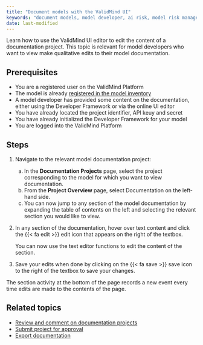 ```yaml
---
title: "Document models with the ValidMind UI"
keywords: "document models, model developer, ai risk, model risk management, ValidMind"
date: last-modified
---
```


Learn how to use the ValidMind UI editor to edit the content of a documentation project. This topic is relevant for model developers who want to view make qualitative edits to their model documentation.


## Prerequisites

* You are a registered user on the ValidMind Platform
* The model is already [registered in the model inventory](register-models.qmd)
* A model developer has provided some content on the documentation, either using the Developer Framework or via the online UI editor
* You have already located the project identifier, API keuy and secret
* You have already initialized the Developer Framework for your model
* You are logged into the ValidMind Platform

## Steps

1. Navigate to the relevant model documentation project:

   a. In the **Documentation Projects** page, select the project corresponding to the model for which you want to view documentation.
   b. From the **Project Overview** page, select Documentation on the left-hand side.
   c. You can now jump to any section of the model documentation by expanding the table of contents on the left and selecting the relevant section you would like to view.

2. In any section of the documentation, hover over text content and click the {{< fa edit >}} edit icon that appears on the right of the textbox. 
<!--- **Need image** --->

    You can now use the text editor functions to edit the content of the section.

3. Save your edits when done by clicking on the {{< fa save >}} save icon to the right of the textbox to save your changes.

::: {.column-margin}
::: {.callout-tip}
The section activity at the bottom of the page records a new event every time edits are made to the contents of the page.
:::
:::

<!---
## Troubleshooting

[Include any common issues or errors that may arise during the task and how to resolve them.]
--->

## Related topics

* [Review and comment on documentation projects](review-documentation-project.qmd)
* [Submit project for approval](submit-for-approval.qmd)
* [Export documentation](export-documentation.qmd)

